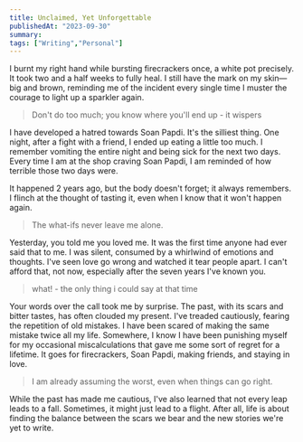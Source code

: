 ```yaml
---
title: Unclaimed, Yet Unforgettable
publishedAt: "2023-09-30"
summary:
tags: ["Writing","Personal"]
---
```


I burnt my right hand while bursting firecrackers once, a white pot precisely. It took two and a half weeks to fully heal. I still have the mark on my skin—big and brown, reminding me of the incident every single time I muster the courage to light up a sparkler again.

> Don't do too much; you know where you'll end up - it wispers


I have developed a hatred towards Soan Papdi. It's the silliest thing. One night, after a fight with a friend, I ended up eating a little too much. I remember vomiting the entire night and being sick for the next two days. Every time I am at the shop craving Soan Papdi, I am reminded of how terrible those two days were.

It happened 2 years ago, but the body doesn't forget; it always remembers. I flinch at the thought of tasting it, even when I know that it won't happen again.


> The what-ifs never leave me alone.


Yesterday, you told me you loved me. It was the first time anyone had
ever said that to me. I was silent, consumed by a whirlwind of emotions
and thoughts. I've seen love go wrong and watched it tear people apart. I
can't afford that, not now, especially after the seven years I've known
you.

> what! - the only thing i could say at that time

Your words over the call took me by surprise. The past, with its scars and bitter tastes, has often clouded my present. I've treaded cautiously, fearing the repetition of old mistakes. I have been scared of making the same mistake twice all my life. Somewhere, I know I have been punishing myself for my occasional miscalculations that gave me some sort of regret for a lifetime. It goes for firecrackers, Soan Papdi, making friends, and staying in love.

> I am already assuming the worst, even when things can go right.

While the past has made me cautious, I've also learned that not every
leap leads to a fall. Sometimes, it might just lead to a flight. After all, life is
about finding the balance between the scars we bear and the new stories we're yet to write.